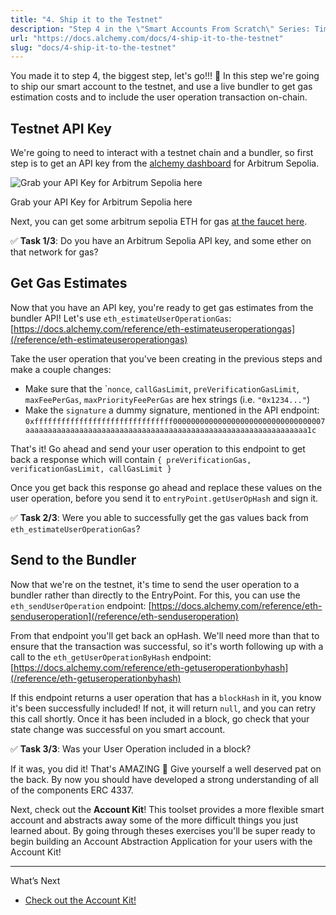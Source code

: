 ```yaml
---
title: "4. Ship it to the Testnet"
description: "Step 4 in the \"Smart Accounts From Scratch\" Series: Time to send user ops on the Testnet!"
url: "https://docs.alchemy.com/docs/4-ship-it-to-the-testnet"
slug: "docs/4-ship-it-to-the-testnet"
---
```


You made it to step 4, the biggest step, let's go!!! 🚀 In this step we're going to ship our smart account to the testnet, and use a live bundler to get gas estimation costs and to include the user operation transaction on-chain.

## Testnet API Key

We're going to need to interact with a testnet chain and a bundler, so first step is to get an API key from the [alchemy dashboard](https://dashboard.alchemy.com/signup/?a=safs) for Arbitrum Sepolia.

![Grab your API Key for Arbitrum Sepolia here](fb145f7-image.png)

Grab your API Key for Arbitrum Sepolia here

Next, you can get some arbitrum sepolia ETH for gas [at the faucet here](https://arbitrum-faucet.com/).

✅ **Task 1/3**: Do you have an Arbitrum Sepolia API key, and some ether on that network for gas?

## Get Gas Estimates

Now that you have an API key, you're ready to get gas estimates from the bundler API! Let's use `eth_estimateUserOperationGas`: [https://docs.alchemy.com/reference/eth-estimateuseroperationgas](/reference/eth-estimateuseroperationgas)

Take the user operation that you've been creating in the previous steps and make a couple changes:

* Make sure that the \``nonce`, `callGasLimit`, `preVerificationGasLimit`, `maxFeePerGas`, `maxPriorityFeePerGas` are hex strings (i.e. `"0x1234..."`)
* Make the `signature` a dummy signature, mentioned in the API endpoint: `0xfffffffffffffffffffffffffffffff0000000000000000000000000000000007aaaaaaaaaaaaaaaaaaaaaaaaaaaaaaaaaaaaaaaaaaaaaaaaaaaaaaaaaaaaaaa1c`

That's it! Go ahead and send your user operation to this endpoint to get back a response which will contain `{ preVerificationGas, verificationGasLimit, callGasLimit }`

Once you get back this response go ahead and replace these values on the user operation, before you send it to `entryPoint.getUserOpHash` and sign it.

✅ **Task 2/3**: Were you able to successfully get the gas values back from `eth_estimateUserOperationGas`?

## Send to the Bundler

Now that we're on the testnet, it's time to send the user operation to a bundler rather than directly to the EntryPoint. For this, you can use the `eth_sendUserOperation` endpoint: [https://docs.alchemy.com/reference/eth-senduseroperation](/reference/eth-senduseroperation)

From that endpoint you'll get back an opHash. We'll need more than that to ensure that the transaction was successful, so it's worth following up with a call to the `eth_getUserOperationByHash` endpoint: [https://docs.alchemy.com/reference/eth-getuseroperationbyhash](/reference/eth-getuseroperationbyhash)

If this endpoint returns a user operation that has a `blockHash` in it, you know it's been successfully included! If not, it will return `null`, and you can retry this call shortly. Once it has been included in a block, go check that your state change was successful on you smart account.

✅ **Task 3/3**: Was your User Operation included in a block?

If it was, you did it! That's AMAZING 🎉 Give yourself a well deserved pat on the back. By now you should have developed a strong understanding of all of the components ERC 4337.

Next, check out the **Account Kit**! This toolset provides a more flexible smart account and abstracts away some of the more difficult things you just learned about. By going through theses exercises you'll be super ready to begin building an Account Abstraction Application for your users with the Account Kit!

***

What’s Next

* [Check out the Account Kit!](https://accountkit.alchemy.com/)

